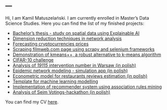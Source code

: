 ---
---
Hi, I am Kamil Matuszelański. I am currently enrolled in Master's Data Science Studies. Here you can find the list of my finished projects:

* [Bachelor's thesis - study on spatial data using Explainable AI](licencjat.html)
* [Dimension reduction techniques in network analysis](USL/network_dimension.html)
* [Forecasting cryptocurrencies prices](Time_Series_BTC.html)
* [Scraping filmweb.com page using scrapy and selenium frameworks](filmweb_scraping.html)
* [Demonstration of kmeans++, a robust alternative to k-means algorithm](USL/kmeanspp.html)
* [CIFAR-10 challenge](cifar-analysis.html)
* [Analysis of *19115* intervention number in Warsaw (in polish)](raport-wwa.html)
* [Epidemic network modeling - simulation app (in polish)](https://kmsieci.shinyapps.io/siec/)
* [Econometric model for restaurants reviews estimation (in polish)](model_restauracje.pdf)
* [Template for machine learning modelling](template_modelling.html)
* [Implementation of recommender system using association rules mining](USL/recommender.html)
* [Analysis of Sejm Votings-hackathon (in polish)](https://github.com/Kamyki/Hackaton-fuw)

You can find my CV [here](CV.pdf).
